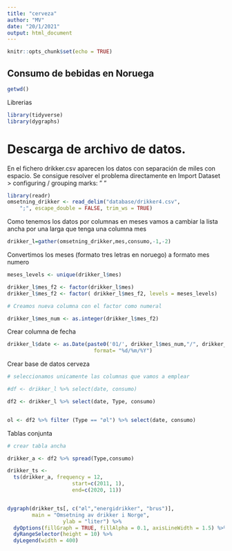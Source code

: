 ---
title: "cerveza"
author: "MV"
date: "20/1/2021"
output: html_document
---

```{r setup, include=FALSE}
knitr::opts_chunk$set(echo = TRUE)
```

## Consumo de bebidas en Noruega

```{r}
getwd()

```

Librerias

```{r}
library(tidyverse)
library(dygraphs)
```
# Descarga de archivo de datos. 

En el fichero drikker.csv aparecen los datos con separación de miles con espacio. Se consigue resolver el problema directamente en Import Dataset > configuring / grouping marks:  " "

```{r}

library(readr)
omsetning_drikker <- read_delim("database/drikker4.csv", 
    ";", escape_double = FALSE, trim_ws = TRUE)

```
Como tenemos los datos por columnas en meses vamos a cambiar la lista ancha por una larga que tenga una columna mes

```{r}

drikker_l=gather(omsetning_drikker,mes,consumo,-1,-2)
```

Convertimos los meses (formato tres letras en noruego) a formato mes numero

```{r}

meses_levels <- unique(drikker_l$mes)

drikker_l$mes_f2 <- factor(drikker_l$mes)
drikker_l$mes_f2 <- factor( drikker_l$mes_f2, levels = meses_levels)

# Creamos nueva columna con el factor como numeral

drikker_l$mes_num <- as.integer(drikker_l$mes_f2) 

```

Crear columna de fecha

```{r}
drikker_l$date <- as.Date(paste0('01/', drikker_l$mes_num,"/", drikker_l$År),
                            format= "%d/%m/%Y")
```

Crear base de datos cerveza

```{r}
# seleccionamos unicamente las columnas que vamos a emplear

#df <- drikker_l %>% select(date, consumo)

df2 <- drikker_l %>% select(date, Type, consumo)


ol <- df2 %>% filter (Type == "øl") %>% select(date, consumo)


```

Tablas conjunta

```{r}

# crear tabla ancha

drikker_a <- df2 %>% spread(Type,consumo)

```



```{r}

drikker_ts <- 
  ts(drikker_a, frequency = 12,                          
                     start=c(2011, 1), 
                     end=c(2020, 11)) 


dygraph(drikker_ts[, c("øl","energidrikker", "brus")],
        main = "Omsetning av drikker i Norge",
                  ylab = "liter") %>% 
  dyOptions(fillGraph = TRUE, fillAlpha = 0.1, axisLineWidth = 1.5) %>%
  dyRangeSelector(height = 10) %>%
  dyLegend(width = 400)



```








